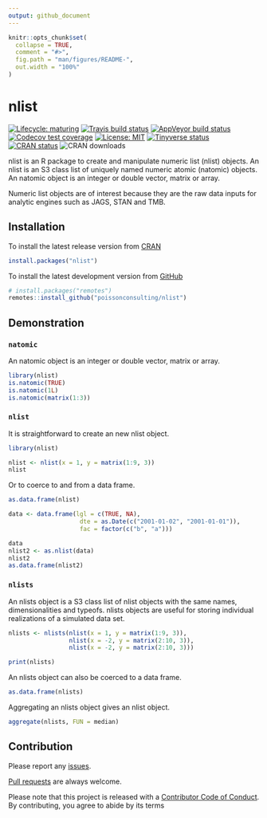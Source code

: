 ```yaml
---
output: github_document
---
```


<!-- README.md is generated from README.Rmd. Please edit that file -->

```r
knitr::opts_chunk$set(
  collapse = TRUE,
  comment = "#>",
  fig.path = "man/figures/README-",
  out.width = "100%"
)
```
# nlist

<!-- badges: start -->
[![Lifecycle: maturing](https://img.shields.io/badge/lifecycle-maturing-blue.svg)](https://www.tidyverse.org/lifecycle/#maturing)
[![Travis build status](https://travis-ci.com/poissonconsulting/nlist.svg?branch=master)](https://travis-ci.com/poissonconsulting/nlist)
[![AppVeyor build status](https://ci.appveyor.com/api/projects/status/github/poissonconsulting/nlist?branch=master&svg=true)](https://ci.appveyor.com/project/poissonconsulting/nlist)
[![Codecov test coverage](https://codecov.io/gh/poissonconsulting/nlist/branch/master/graph/badge.svg)](https://codecov.io/gh/poissonconsulting/nlist?branch=master)
[![License: MIT](https://img.shields.io/badge/License-MIT-green.svg)](https://opensource.org/licenses/MIT)
[![Tinyverse status](https://tinyverse.netlify.com/badge/nlist)](https://CRAN.R-project.org/package=nlist)
[![CRAN status](https://www.r-pkg.org/badges/version/nlist)](https://cran.r-project.org/package=nlist)
![CRAN downloads](http://cranlogs.r-pkg.org/badges/nlist)
<!-- badges: end -->

nlist is an R package to create and manipulate numeric list (nlist) objects.
An nlist is an S3 class list of uniquely named numeric atomic (natomic) objects.
An natomic object is an integer or double vector, matrix or array.

Numeric list objects are of interest because they are the raw data inputs for analytic engines such as JAGS, STAN and TMB.

## Installation

To install the latest release version from [CRAN](https://cran.r-project.org)
```r
install.packages("nlist")
```

To install the latest development version from [GitHub](https://github.com/poissonconsulting/hmstimer)
```r
# install.packages("remotes")
remotes::install_github("poissonconsulting/nlist")
```

## Demonstration

### `natomic`

An natomic object is an integer or double vector, matrix or array.

```r
library(nlist)
is.natomic(TRUE)
is.natomic(1L)
is.natomic(matrix(1:3))
```

### `nlist`

It is straightforward to create an new nlist object.
```r
library(nlist)

nlist <- nlist(x = 1, y = matrix(1:9, 3))
nlist
```
Or to coerce to and from a data frame.
```r
as.data.frame(nlist)

data <- data.frame(lgl = c(TRUE, NA),
                    dte = as.Date(c("2001-01-02", "2001-01-01")),
                    fac = factor(c("b", "a")))

data
nlist2 <- as.nlist(data)
nlist2
as.data.frame(nlist2)
```

### `nlists`

An nlists object is a S3 class list of nlist objects with the same names, dimensionalities and typeofs.
nlists objects are useful for storing individual realizations of a simulated data set.

```r
nlists <- nlists(nlist(x = 1, y = matrix(1:9, 3)), 
                 nlist(x = -2, y = matrix(2:10, 3)),
                 nlist(x = -2, y = matrix(2:10, 3)))

print(nlists)
```

An nlists object can also be coerced to a data frame.
```r
as.data.frame(nlists)
```


Aggregating an nlists object gives an nlist object.
```r
aggregate(nlists, FUN = median)
```

## Contribution

Please report any [issues](https://github.com/poissonconsulting/nlist/issues).

[Pull requests](https://github.com/poissonconsulting/nlist/pulls) are always welcome.

Please note that this project is released with a [Contributor Code of Conduct](https://github.com/poissonconsulting/nlist/blob/master/CODE_OF_CONDUCT.md).
By contributing, you agree to abide by its terms
